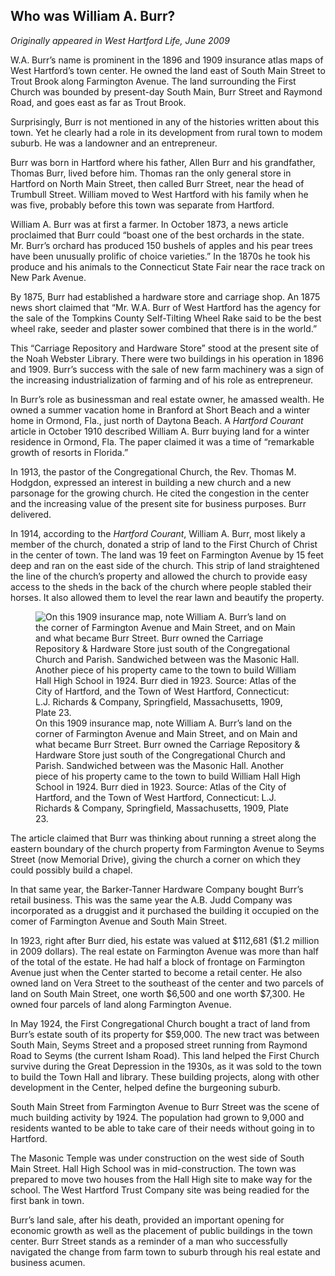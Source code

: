 ## Who was William A. Burr? {-}

*Originally appeared in West Hartford Life, June 2009*

W.A. Burr's name is prominent in the 1896 and 1909 insurance atlas maps of West Hartford's town center. He owned the land east of South Main Street to Trout Brook along Farmington Avenue. The land surrounding the First Church was bounded by present-day South Main, Burr Street and Raymond Road, and goes east as far as Trout Brook.

Surprisingly, Burr is not mentioned in any of the histories written about this town. Yet he clearly had a role in its development from rural town to modem suburb. He was a landowner and an entrepreneur.

Burr was born in Hartford where his father, Allen Burr and his grandfather, Thomas Burr, lived before him. Thomas ran the only general store in Hartford on North Main Street, then called Burr Street, near the head of Trumbull Street. William moved to West Hartford with his family when he was five, probably before this town was separate from Hartford.

William A. Burr was at first a farmer. In October 1873, a news article proclaimed that Burr could “boast one of the best orchards in the state. Mr. Burr’s orchard has produced 150 bushels of apples and his pear trees have been unusually prolific of choice varieties.” In the 1870s he took his produce and his animals to the Connecticut State Fair near the race track on New Park Avenue.

By 1875, Burr had established a hardware store and carriage shop. An 1875 news short claimed that "Mr. W.A. Burr of West Hartford has the agency for the sale of the Tompkins County Self-Tilting Wheel Rake said to be the best wheel rake, seeder and plaster sower combined that there is in the world.”

This "Carriage Repository and Hardware Store" stood at the present site of the Noah Webster Library. There were two buildings in his operation in 1896 and 1909. Burr's success with the sale of new farm machinery was a sign of the increasing industrialization of farming and of his role as entrepreneur.

In Burr’s role as businessman and real estate owner, he amassed wealth. He owned a summer vacation home in Branford at Short Beach and a winter home in Ormond, Fla., just north of Daytona Beach. A *Hartford Courant* article in October 1910 described William A. Burr buying land for a winter residence in Ormond, Fla. The paper claimed it was a time of “remarkable growth of resorts in Florida.”

In 1913, the pastor of the Congregational Church, the Rev. Thomas M. Hodgdon, expressed an interest in building a new church and a new parsonage for the growing church. He cited the congestion in the center and the increasing value of the present site for business purposes. Burr delivered.

In 1914, according to the *Hartford Courant*, William A. Burr, most likely a member of the church, donated a strip of land to the First Church of Christ in the center of town. The land was 19 feet on Farmington Avenue by 15 feet deep and ran on the east side of the church. This strip of land straightened the line of the church's property and allowed the church to provide easy access to the sheds in the back of the church where people stabled their horses. It also allowed them to level the rear lawn and beautify the property.

![On this 1909 insurance map, note William A. Burr’s land on the corner of Farmington Avenue and Main Street, and on Main and what became Burr Street. Burr owned the Carriage Repository & Hardware Store just south of the Congregational Church and Parish. Sandwiched between was the Masonic Hall. Another piece of his property came to the town to build William Hall High School in 1924. Burr died in 1923. Source: Atlas of the City of Hartford, and the Town of West Hartford, Connecticut: L.J. Richards & Company, Springfield, Massachusetts, 1909, Plate 23.](images/04-1909-map-web.png)

The article claimed that Burr was thinking about running a street along the eastern boundary of the church property from Farmington Avenue to Seyms Street (now Memorial Drive), giving the church a corner on which they could possibly build a chapel.

In that same year, the Barker-Tanner Hardware Company bought Burr's retail business. This was the same year the A.B. Judd Company was incorporated as a druggist and it purchased the building it occupied on the comer of Farmington Avenue and South Main Street.

In 1923, right after Burr died, his estate was valued at $112,681 ($1.2 million in 2009 dollars). The real estate on Farmington Avenue was more than half of the total of the estate. He had half a block of frontage on Farmington Avenue just when the Center started to become a retail center. He also owned land on Vera Street to the southeast of the center and two parcels of land on South Main Street, one worth $6,500 and one worth $7,300. He owned four parcels of land along Farmington Avenue.

In May 1924, the First Congregational Church bought a tract of land from Burr's estate south of its property for $59,000. The new tract was between South Main, Seyms Street and a proposed street running from Raymond Road to Seyms (the current Isham Road). This land helped the First Church survive during the Great Depression in the 1930s, as it was sold to the town to build the Town Hall and library. These building projects, along with other development in the Center, helped define the burgeoning suburb.

South Main Street from Farmington Avenue to Burr Street was the scene of much building activity by 1924. The population had grown to 9,000 and residents wanted to be able to take care of their needs without going in to Hartford.

The Masonic Temple was under construction on the west side of South Main Street. Hall High School was in mid-construction. The town was prepared to move two houses from the Hall High site to make way for the school. The West Hartford Trust Company site was being readied for the first bank in town.

Burr's land sale, after his death, provided an important opening for economic growth as well as the placement of public buildings in the town center. Burr Street stands as a reminder of a man who successfully navigated the change from farm town to suburb through his real estate and business acumen.
